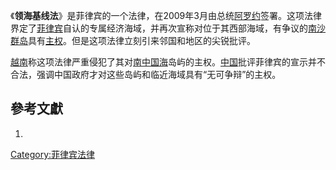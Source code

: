 {{legal}}《'''领海基线法'''》是菲律宾的一个法律，在2009年3月由总统[[阿罗约|阿罗约]]签署。这项法律界定了[[菲律宾|菲律宾]]自认的专属经济海域，并再次宣称对位于其西部海域，有争议的[[南沙群岛|南沙群岛]]具有[[主权|主权]]。但是这项法律立刻引来邻国和地区的尖锐批评。

[[越南|越南]]称这项法律严重侵犯了其对[[南中国海|南中国海]]岛屿的主权。[[中国|中国]]批评菲律宾的宣示并不合法，强调中国政府才对这些岛屿和临近海域具有“无可争辩”的主权。

==參考文獻==
<div class="references-small">
# {{cite news | author=贝隆 | title=菲新法涉及南沙群岛主权引发争议 | date=Mar 18, 2009 | publisher=VOA | url =http://www.voanews.com/chinese/w2009-03-18-voa68.cfm | work = | pages = | accessdate = 2009-03-19 | language = }}
</div>
{{Law-stub}}
[[Category:菲律宾法律|Category:菲律宾法律]]